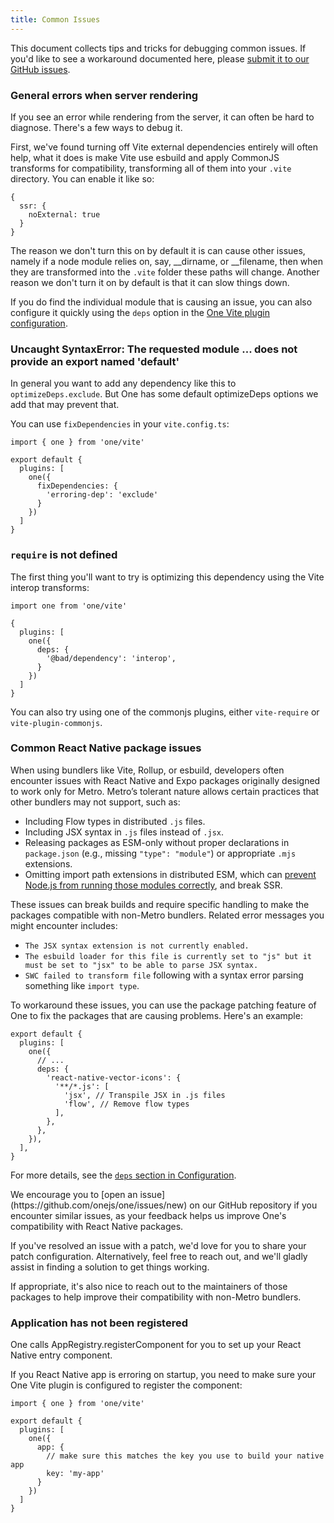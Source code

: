 ```yaml
---
title: Common Issues
---
```


This document collects tips and tricks for debugging common issues. If you'd like to see a workaround documented here, please [submit it to our GitHub issues](https://github.com/onejs/one).

### General errors when server rendering

If you see an error while rendering from the server, it can often be hard to diagnose. There's a few ways to debug it.

First, we've found turning off Vite external dependencies entirely will often help, what it does is make Vite use esbuild and apply CommonJS transforms for compatibility, transforming all of them into your `.vite` directory. You can enable it like so:

```tsx fileName=vite.config.ts
{
  ssr: {
    noExternal: true
  }
}
```

The reason we don't turn this on by default it is can cause other issues, namely if a node module relies on, say, __dirname, or __filename, then when they are transformed into the `.vite` folder these paths will change. Another reason we don't turn it on by default is that it can slow things down.

If you do find the individual module that is causing an issue, you can also configure it quickly using the `deps` option in the [One Vite plugin configuration](/docs/configuration#deps).

### Uncaught SyntaxError: The requested module ... does not provide an export named 'default'

In general you want to add any dependency like this to `optimizeDeps.exclude`. But One has some default optimizeDeps options we add that may prevent that.

You can use `fixDependencies` in your `vite.config.ts`:

```tsx
import { one } from 'one/vite'

export default {
  plugins: [
    one({
      fixDependencies: {
        'erroring-dep': 'exclude'
      }
    })
  ]
}
```

### `require` is not defined

The first thing you'll want to try is optimizing this dependency using the Vite interop transforms:

```tsx fileName=vite.config.ts
import one from 'one/vite'

{
  plugins: [
    one({
      deps: {
        '@bad/dependency': 'interop',
      }
    })
  ]
}
```

You can also try using one of the commonjs plugins, either `vite-require` or `vite-plugin-commonjs`.

### Common React Native package issues

When using bundlers like Vite, Rollup, or esbuild, developers often encounter issues with React Native and Expo packages originally designed to work only for Metro. Metro’s tolerant nature allows certain practices that other bundlers may not support, such as:

* Including Flow types in distributed `.js` files.
* Including JSX syntax in `.js` files instead of `.jsx`.
* Releasing packages as ESM-only without proper declarations in `package.json` (e.g., missing `"type": "module"`) or appropriate `.mjs` extensions.
* Omitting import path extensions in distributed ESM, which can [prevent Node.js from running those modules correctly](https://nodejs.org/docs/latest-v20.x/api/esm.html#mandatory-file-extensions), and break SSR.

These issues can break builds and require specific handling to make the packages compatible with non-Metro bundlers. Related error messages you might encounter includes:

* `The JSX syntax extension is not currently enabled.`
* `The esbuild loader for this file is currently set to "js" but it must be set to "jsx" to be able to parse JSX syntax.`
* `SWC failed to transform file` following with a syntax error parsing something like `import type`.

To workaround these issues, you can use the package patching feature of One to fix the packages that are causing problems. Here's an example:

```tsx fileName=vite.config.ts
export default {
  plugins: [
    one({
      // ...
      deps: {
        'react-native-vector-icons': {
          '**/*.js': [
            'jsx', // Transpile JSX in .js files
            'flow', // Remove flow types
          ],
        },
      },
    }),
  ],
}
```

For more details, see the [`deps` section in Configuration](/docs/configuration#deps).

<Notice>
  We encourage you to [open an issue](https://github.com/onejs/one/issues/new) on our GitHub repository if you encounter similar issues, as your feedback helps us improve One's compatibility with React Native packages.

  If you've resolved an issue with a patch, we'd love for you to share your patch configuration. Alternatively, feel free to reach out, and we'll gladly assist in finding a solution to get things working.
</Notice>

<Notice>
  If appropriate, it's also nice to reach out to the maintainers of those packages to help improve their compatibility with non-Metro bundlers.
</Notice>

### Application has not been registered

One calls AppRegistry.registerComponent for you to set up your React Native entry component.

If you React Native app is erroring on startup, you need to make sure your One Vite plugin is configured to
register the component:

```tsx fileName=vite.config.ts
import { one } from 'one/vite'

export default {
  plugins: [
    one({
      app: {
        // make sure this matches the key you use to build your native app
        key: 'my-app'
      }
    })
  ]
}
```
